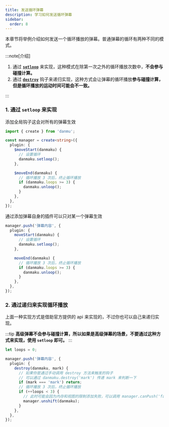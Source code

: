 ```yaml
---
title: 发送循环弹幕
description: 学习如何发送循环弹幕
sidebar:
  order: 8
---
```


本章节将举例介绍如何发送一个循环播放的弹幕。普通弹幕的循环有两种不同的模式。

:::note[介绍]

1. 通过 [**`setloop`**](../../reference/danmaku-api/#setloop) 来实现，这种模式在除第一次之外的循环播放次数中，**不会参与碰撞计算。**
2. 通过 [**`destroy`**](../../reference/danmaku-hooks/#destroy) 钩子来递归实现，这种方式会让弹幕的循环播放**参与碰撞计算，但是循环播放的运动时间可能会不一致。**

:::

### 1. 通过 `setloop` 来实现

添加全局钩子这会对所有的弹幕生效

```ts {7, 1}
import { create } from 'danmu';

const manager = create<string>({
  plugin: {
    $moveStart(danmaku) {
      // 设置循环
      danmaku.setloop();
    },

    $moveEnd(danmaku) {
      // 循环播放 3 次后，终止循环播放
      if (danmaku.loops >= 3) {
        danmaku.unloop();
      }
    },
  },
});
```

通过添加弹幕自身的插件可以只对某一个弹幕生效

```ts {5, 11}
manager.push('弹幕内容', {
  plugin: {
    moveStart(danmaku) {
      // 设置循环
      danmaku.setloop();
    },

    moveEnd(danmaku) {
      // 循环播放 3 次后，终止循环播放
      if (danmaku.loops >= 3) {
        danmaku.unloop();
      }
    },
  },
});
```

### 2. 通过递归来实现循环播放

上面一种实现方式是借助官方提供的 api 来实现的，不过你也可以自己来递归实现。

:::tip
**高级弹幕不会参与碰撞计算，所以如果是高级弹幕的场景，不要通过这种方式来实现，使用 `setloop` 即可。**
:::

```ts
let loops = 0;

manager.push('弹幕内容', {
  plugin: {
    destroy(danmaku, mark) {
      // 如果你是通过手动调用 destroy 方法来触发的钩子
      // 可以通过 danmaku.destroy('mark') 传递 mark 来判断一下
      if (mark === 'mark') return;
      // 循环播放 3 次后，终止循环播放
      if (++loops < 3) {
        // 此时可能会因为内存和视图的限制添加失败，可以调用 manager.canPush('facile') 来判断
        manager.unshift(danmaku);
      }
    },
  },
});
```
